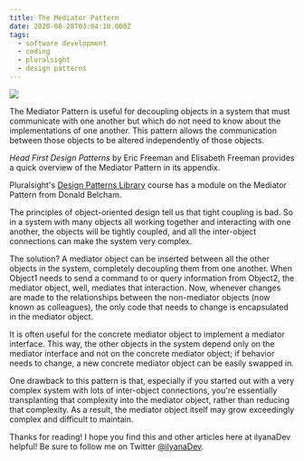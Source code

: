 ```yaml
---
title: The Mediator Pattern
date: 2020-08-28T03:04:10.000Z
tags:
  - software development
  - coding
  - pluralsight
  - design patterns
---
```


![](mediator-pattern.png)

The Mediator Pattern is useful for decoupling objects in a system that must communicate with one another but which do not need to know about the implementations of one another. This pattern allows the communication between those objects to be altered independently of those objects.

*Head First Design Patterns* by Eric Freeman and Elisabeth Freeman provides a quick overview of the Mediator Pattern in its appendix.

Pluralsight's [Design Patterns Library](https://app.pluralsight.com/library/courses/patterns-library/table-of-contents) course has a module on the Mediator Pattern from Donald Belcham.

The principles of object-oriented design tell us that tight coupling is bad. So in a system with many objects all working together and interacting with one another, the objects will be tightly coupled, and all the inter-object connections can make the system very complex.

The solution? A mediator object can be inserted between all the other objects in the system, completely decoupling them from one another. When Object1 needs to send a command to or query information from Object2, the mediator object, well, mediates that interaction. Now, whenever changes are made to the relationships between the non-mediator objects (now known as colleagues), the only code that needs to change is encapsulated in the mediator object.

It is often useful for the concrete mediator object to implement a mediator interface. This way, the other objects in the system depend only on the mediator interface and not on the concrete mediator object; if behavior needs to change, a new concrete mediator object can be easily swapped in.

One drawback to this pattern is that, especially if you started out with a very complex system with lots of inter-object connections, you're essentially transplanting that complexity into the mediator object, rather than reducing that complexity. As a result, the mediator object itself may grow exceedingly complex and difficult to maintain.

Thanks for reading! I hope you find this and other articles here at ilyanaDev helpful! Be sure to follow me on Twitter [@ilyanaDev](https://twitter.com/ilyanaDev).
